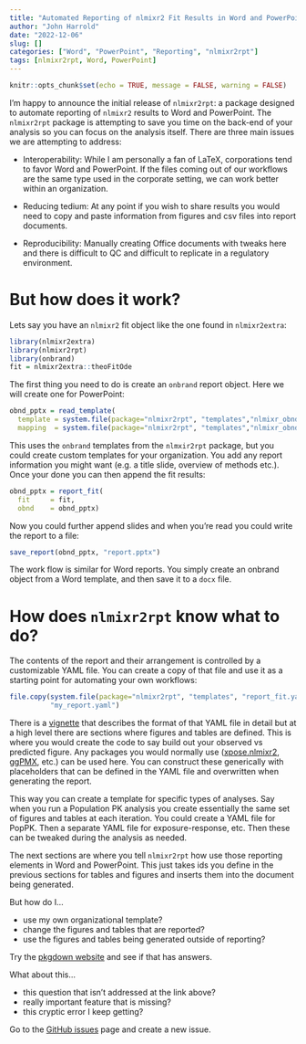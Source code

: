 ```yaml
---
title: "Automated Reporting of nlmixr2 Fit Results in Word and PowerPoint"
author: "John Harrold"
date: "2022-12-06"
slug: []
categories: ["Word", "PowerPoint", "Reporting", "nlmixr2rpt"]
tags: [nlmixr2rpt, Word, PowerPoint]
---
```


```r
knitr::opts_chunk$set(echo = TRUE, message = FALSE, warning = FALSE)
```


I'm happy to announce the initial release of `nlmixr2rpt`: a package designed to automate reporting of `nlmixr2` results to Word and PowerPoint. The `nlmixr2rpt` package is attempting to save you time on the back-end of your analysis so you can focus on the analysis itself. There are three main issues we are attempting to address:

* Interoperability: While I am personally a fan of LaTeX, corporations tend to favor Word and PowerPoint. If the files coming out of our workflows are the same type used in the corporate setting, we can work better within an organization. 

* Reducing tedium: At any point if you wish to share results you would need to copy and paste information from figures and csv files into report documents. 

* Reproducibility: Manually creating Office documents with tweaks here and there is difficult to QC and difficult to replicate in a regulatory environment. 

# But how does it work?

Lets say you have an `nlmixr2` fit object like the one found in `nlmixr2extra`:   

```r
library(nlmixr2extra)
library(nlmixr2rpt)
library(onbrand)
fit = nlmixr2extra::theoFitOde
```

The first thing you need to do is create an `onbrand` report object. Here we will create one for PowerPoint:

```r
obnd_pptx = read_template(
  template = system.file(package="nlmixr2rpt", "templates","nlmixr_obnd_template.pptx"),
  mapping  = system.file(package="nlmixr2rpt", "templates","nlmixr_obnd_template.yaml"))
```

This uses the `onbrand` templates from the `nlmxir2rpt` package, but you could create custom templates for your organization. You add any report information you might want (e.g. a title slide, overview of methods etc.). Once your done you can then append the fit results:

```r
obnd_pptx = report_fit(
  fit     = fit, 
  obnd    = obnd_pptx)
```

Now you could further append slides and when you're read you could write the report to a file:

```r
save_report(obnd_pptx, "report.pptx")
```

The work flow is similar for Word reports. You simply create an onbrand object from a Word template, and then save it to a `docx` file.

# How does `nlmixr2rpt` know what to do?

The contents of the report and their arrangement is controlled by a customizable YAML file. You can create a copy of that file and use it as a starting point for automating your own workflows: 

```r
file.copy(system.file(package="nlmixr2rpt", "templates", "report_fit.yaml"), 
          "my_report.yaml")
```

There is a [vignette](https://nlmixr2.github.io/nlmixr2rpt/articles/Reporting_nlmixr_Fit_Results.html) that describes the format of that YAML file in detail but at a high level there are sections where figures and tables are defined. This is where you would create the code to say build out your observed vs predicted figure. Any packages you would normally use ([xpose.nlmixr2](https://cran.r-project.org/package=xpose.nlmixr2), [ggPMX](https://cran.r-project.org/package=ggPMX), etc.) can be used here.  You can construct these generically with placeholders that can be defined in the YAML file and overwritten when generating the report. 

This way you can create a template for specific types of analyses. Say when you run a Population PK analysis you create essentially the same set of figures and tables at each iteration. You could create a YAML file for PopPK. Then a separate YAML file for exposure-response, etc. Then these can be tweaked during the analysis as needed. 

The next sections are where you tell `nlmixr2rpt` how use those reporting elements in Word and PowerPoint. This just takes ids you define in the previous sections for tables and figures and inserts them into the document being generated.  

But how do I...

* use my own organizational template?
* change the figures and tables that are reported?
* use the figures and tables being generated outside of reporting? 

Try the [pkgdown website](https://nlmixr2.github.io/nlmixr2rpt/articles/Reporting_nlmixr_Fit_Results.html) and see if that has answers.

What about this...

* this question that isn't addressed at the link above?
* really important feature that is missing?
* this cryptic error I keep getting?

Go to the [GitHub issues](https://github.com/nlmixr2/nlmixr2rpt/issues) page and create a new issue. 
